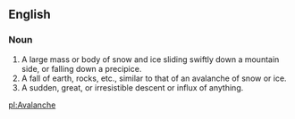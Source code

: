 ==English==
===Noun===
#A large mass or body of snow and ice sliding swiftly down a mountain side, or falling down a precipice.
#A fall of earth, rocks, etc., similar to that of an avalanche of snow or ice.
#A sudden, great, or irresistible descent or influx of anything.

[[pl:Avalanche]]